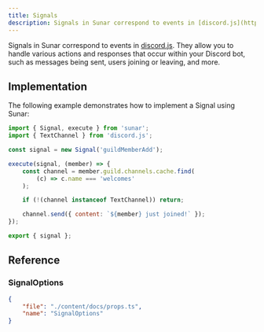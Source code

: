 ```yaml
---
title: Signals
description: Signals in Sunar correspond to events in [discord.js](https://www.npmjs.com/package/discord.js). They allow you to handle various actions and responses that occur within your Discord bot, such as messages being sent, users joining or leaving, and more.
---
```


Signals in Sunar correspond to events in [discord.js](https://www.npmjs.com/package/discord.js). They allow you to handle various actions and responses that occur within your Discord bot, such as messages being sent, users joining or leaving, and more.

<Links>
	<Link
		label="Signal Builder"
		icon="github"
		link="https://github.com/sunarjs/sunar/blob/main/src/builders/signal/signal.ts"
	/>
	<Link
		label="Signals"
		icon="discordjs"
		link="https://discord.js.org/docs/packages/discord.js/main/Events:Enum"
	/>
	<Link
		label="API Reference"
		icon="discord"
		link="https://discord.com/developers/docs/topics/gateway#gateway-events"
	/>
</Links>

## Implementation

The following example demonstrates how to implement a Signal using Sunar:

```js
import { Signal, execute } from 'sunar';
import { TextChannel } from 'discord.js';

const signal = new Signal('guildMemberAdd');

execute(signal, (member) => {
	const channel = member.guild.channels.cache.find(
		(c) => c.name === 'welcomes'
	);

	if (!(channel instanceof TextChannel)) return;

	channel.send({ content: `${member} just joined!` });
});

export { signal };
```

## Reference

### SignalOptions

```json doc-gen:typescript
{
	"file": "./content/docs/props.ts",
	"name": "SignalOptions"
}
```

